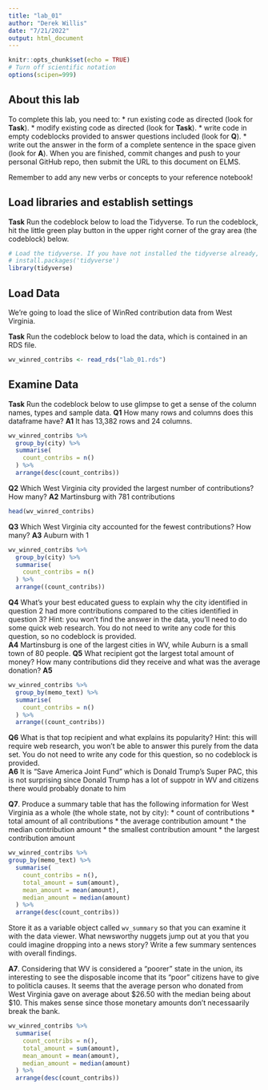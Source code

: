```yaml
---
title: "lab_01"
author: "Derek Willis"
date: "7/21/2022"
output: html_document
---
```


```r
knitr::opts_chunk$set(echo = TRUE)
# Turn off scientific notation
options(scipen=999)
```

## About this lab

To complete this lab, you need to:
* run existing code as directed (look for **Task**).
* modify existing code as directed (look for **Task**).
* write code in empty codeblocks provided to answer questions included (look for **Q**).
* write out the answer in the form of a complete sentence in the space given (look for **A**).
When you are finished, commit changes and push to your personal GitHub repo, then submit the URL to this document on ELMS.

Remember to add any new verbs or concepts to your reference notebook!

## Load libraries and establish settings

**Task** Run the codeblock below to load the Tidyverse. To run the codeblock, hit the little green play button in the upper right corner of the gray area (the codeblock) below.

```r
# Load the tidyverse. If you have not installed the tidyverse already, remove the # from the next line and run it first.  
# install.packages('tidyverse')
library(tidyverse)
```

## Load Data

We're going to load the slice of WinRed contribution data from West Virginia.

**Task** Run the codeblock below to load the data, which is contained in an RDS file.

```r
wv_winred_contribs <- read_rds("lab_01.rds")
```

## Examine Data

**Task** Run the codeblock below to use glimpse to get a sense of the column names, types and sample data.
**Q1** How many rows and columns does this dataframe have?
**A1** It has 13,382 rows and 24 columns. 

```r
wv_winred_contribs %>%
  group_by(city) %>%
  summarise(
    count_contribs = n()
  ) %>%
  arrange(desc(count_contribs))

```
**Q2** Which West Virginia city provided the largest number of contributions? How many?
**A2** Martinsburg with 781 contributions

```r
head(wv_winred_contribs)
```
**Q3** Which West Virginia city accounted for the fewest contributions? How many?
**A3** Auburn with 1

```r
wv_winred_contribs %>%
  group_by(city) %>%
  summarise(
    count_contribs = n()
  ) %>%
  arrange((count_contribs))
```
**Q4** What's your best educated guess to explain why the city identified in question 2 had more contributions compared to the cities identified in question 3? Hint: you won't find the answer in the data, you'll need to do some quick web research. You do not need to write any code for this question, so no codeblock is provided.  
**A4** 
Martinsburg is one of the largest cities in WV, while Auburn is a small town of 80 people. 
**Q5** What recipient got the largest total amount of money? How many contributions did they receive and what was the average donation?
**A5** 

```r
wv_winred_contribs %>%
  group_by(memo_text) %>%
  summarise(
    count_contribs = n()
  ) %>%
  arrange((count_contribs))
```

**Q6** What is that top recipient and what explains its popularity? Hint: this will require web research, you won't be able to answer this purely from the data set.  You do not need to write any code for this question, so no codeblock is provided.  
**A6** It is "Save America Joint Fund" which is Donald Trump's Super PAC, this is not surprising since Donald Trump has a lot of suppotr in WV and citizens there would probably donate to him 

**Q7**. Produce a summary table that has the following information for West Virginia as a whole (the whole state, not by city):
* count of contributions
* total amount of all contributions
* the average contribution amount
* the median contribution amount
* the smallest contribution amount
* the largest contribution amount
```r
wv_winred_contribs %>%
group_by(memo_text) %>%
  summarise(
    count_contribs = n(),
    total_amount = sum(amount),
    mean_amount = mean(amount),
    median_amount = median(amount)
  ) %>%
  arrange(desc(count_contribs))

```


Store it as a variable object called `wv_summary` so that you can examine it with the data viewer. What newsworthy nuggets jump out at you that you could imagine dropping into a news story? Write a few summary sentences with overall findings.

**A7**. Considering that WV is considered a "poorer" state in the union, its interesting to see the disposable income that its "poor" citizens have to give to politicla causes. It seems that the average person who donated from West Virginia gave on average about $26.50 with the median being about $10. This makes sense since those monetary amounts don't necessaarily break the bank. 

```r
wv_winred_contribs %>%
  summarise(
    count_contribs = n(),
    total_amount = sum(amount),
    mean_amount = mean(amount),
    median_amount = median(amount)
  ) %>%
  arrange(desc(count_contribs))
```
